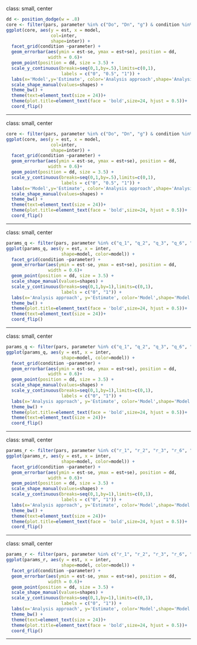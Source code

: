 
class: small, center

```r
dd <- position_dodge(w = .8)
core <- filter(pars, parameter %in% c("Do", "Dn", "g") & condition %in% c('Strong wording'))
ggplot(core, aes(y = est, x = model,
                 col=inter,
                 shape=inter)) +
  facet_grid(condition ~parameter) +
  geom_errorbar(aes(ymin = est-se, ymax = est+se), position = dd, 
                width = 0.6)+
  geom_point(position = dd, size = 3.5) + 
  scale_y_continuous(breaks=seq(0,1,by=.5),limits=c(0,1), 
                     labels = c("0", "0.5", "1")) +  
  labs(x='Model',y='Estimate', color='Analysis approach',shape='Analysis approach', title='Estimates of Core Parameters Across Models')+
  scale_shape_manual(values=shapes) +
  theme_bw() + 
  theme(text=element_text(size = 24))+
  theme(plot.title=element_text(face = 'bold',size=24, hjust = 0.5))+
  coord_flip()

```

---

class: small, center

```r
core <- filter(pars, parameter %in% c("Do", "Dn", "g") & condition %in% c('Weak wording'))
ggplot(core, aes(y = est, x = model,
                 col=inter,
                 shape=inter)) +
  facet_grid(condition ~parameter) +
  geom_errorbar(aes(ymin = est-se, ymax = est+se), position = dd, 
                width = 0.6)+
  geom_point(position = dd, size = 3.5) + 
  scale_y_continuous(breaks=seq(0,1,by=.5),limits=c(0,1), 
                     labels = c("0", "0.5", "1")) +  
  labs(x='Model',y='Estimate', color='Analysis approach',shape='Analysis approach', title='Estimates of Core Parameters Across Models')+
  scale_shape_manual(values=shapes) +
  theme_bw() + 
  theme(text=element_text(size = 24))+
  theme(plot.title=element_text(face = 'bold',size=24, hjust = 0.5))+
  coord_flip()

```

---



class: small, center

```r

params_q <- filter(pars, parameter %in% c("q_1", "q_2", "q_3", "q_6", "q_7", "q_8") & condition %in% c('Strong wording'))
ggplot(params_q, aes(y = est, x = inter,
                     shape=model, color=model)) +
  facet_grid(condition ~parameter) +
  geom_errorbar(aes(ymin = est-se, ymax = est+se), position = dd, 
                width = 0.6)+
  geom_point(position = dd, size = 3.5) + 
  scale_shape_manual(values=shapes) +
  scale_y_continuous(breaks=seq(0,1,by=1),limits=c(0,1), 
                     labels = c("0", "1")) + 
  labs(x='Analysis approach', y='Estimate', color='Model',shape='Model', title='Estimates of Q Parameters Across Models')+
  theme_bw() + 
  theme(plot.title=element_text(face = 'bold',size=24, hjust = 0.5))+
  theme(text=element_text(size = 24))+
  coord_flip()

```

---

class: small, center

```r

params_q <- filter(pars, parameter %in% c("q_1", "q_2", "q_3", "q_6", "q_7", "q_8") & condition %in% c('Weak wording'))
ggplot(params_q, aes(y = est, x = inter,
                     shape=model, color=model)) +
  facet_grid(condition ~parameter) +
  geom_errorbar(aes(ymin = est-se, ymax = est+se), position = dd, 
                width = 0.6)+
  geom_point(position = dd, size = 3.5) + 
  scale_shape_manual(values=shapes) +
  scale_y_continuous(breaks=seq(0,1,by=1),limits=c(0,1), 
                     labels = c("0", "1")) + 
  labs(x='Analysis approach', y='Estimate', color='Model',shape='Model', title='Estimates of Q Parameters Across Models')+
  theme_bw() + 
  theme(plot.title=element_text(face = 'bold',size=24, hjust = 0.5))+
  theme(text=element_text(size = 24))+
  coord_flip()


```

---


class: small, center

```r

params_r <- filter(pars, parameter %in% c("r_1", "r_2", "r_3", "r_6", "r_7", "r_8") & condition %in% c('Strong wording'))
ggplot(params_r, aes(y = est, x = inter,
                     shape=model, color=model)) +
  facet_grid(condition ~parameter) +
  geom_errorbar(aes(ymin = est-se, ymax = est+se), position = dd, 
                width = 0.6)+
  geom_point(position = dd, size = 3.5) + 
  scale_shape_manual(values=shapes) +
  scale_y_continuous(breaks=seq(0,1,by=1),limits=c(0,1), 
                     labels = c("0", "1")) + 
  labs(x='Analysis approach', y='Estimate', color='Model',shape='Model', title='Estimates of R Parameters Across Models')+
  theme_bw() + 
  theme(text=element_text(size = 24))+
  theme(plot.title=element_text(face = 'bold',size=24, hjust = 0.5))+
  coord_flip()
```

---

class: small, center

```r

params_r <- filter(pars, parameter %in% c("r_1", "r_2", "r_3", "r_6", "r_7", "r_8") & condition %in% c('Weak wording'))
ggplot(params_r, aes(y = est, x = inter,
                     shape=model, color=model)) +
  facet_grid(condition ~parameter) +
  geom_errorbar(aes(ymin = est-se, ymax = est+se), position = dd, 
                width = 0.6)+
  geom_point(position = dd, size = 3.5) + 
  scale_shape_manual(values=shapes) +
  scale_y_continuous(breaks=seq(0,1,by=1),limits=c(0,1), 
                     labels = c("0", "1")) + 
  labs(x='Analysis approach', y='Estimate', color='Model',shape='Model', title='Estimates of R Parameters Across Models')+
  theme_bw() + 
  theme(text=element_text(size = 24))+
  theme(plot.title=element_text(face = 'bold',size=24, hjust = 0.5))+
  coord_flip()
```

---
